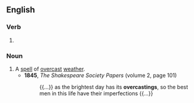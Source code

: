 ==English==

===Verb===
{{head|en|verb form}}

# {{present participle of|en|overcast|nocat=1}}

===Noun===
{{en-noun}}

# A [[spell]] of [[overcast]] [[weather]].
#* '''1845''', ''The Shakespeare Society Papers'' (volume 2, page 101)
#*: {{...}} as the brightest day has its '''overcastings''', so the best men in this life have their imperfections {{...}}